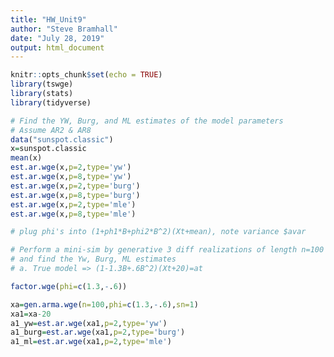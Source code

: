 ```yaml
---
title: "HW_Unit9"
author: "Steve Bramhall"
date: "July 28, 2019"
output: html_document
---
```


```r
knitr::opts_chunk$set(echo = TRUE)
library(tswge)
library(stats)
library(tidyverse)
```

```r
# Find the YW, Burg, and ML estimates of the model parameters
# Assume AR2 & AR8
data("sunspot.classic")
x=sunspot.classic
mean(x)
est.ar.wge(x,p=2,type='yw')
est.ar.wge(x,p=8,type='yw')
est.ar.wge(x,p=2,type='burg')
est.ar.wge(x,p=8,type='burg')
est.ar.wge(x,p=2,type='mle')
est.ar.wge(x,p=8,type='mle')

# plug phi's into (1+ph1*B+phi2*B^2)(Xt+mean), note variance $avar

```

```r
# Perform a mini-sim by generative 3 diff realizations of length n=100
# and find the Yw, Burg, ML estimates
# a. True model => (1-1.3B+.6B^2)(Xt+20)=at

factor.wge(phi=c(1.3,-.6))

xa=gen.arma.wge(n=100,phi=c(1.3,-.6),sn=1)
xa1=xa-20
a1_yw=est.ar.wge(xa1,p=2,type='yw')
a1_burg=est.ar.wge(xa1,p=2,type='burg')
a1_ml=est.ar.wge(xa1,p=2,type='mle')



```


